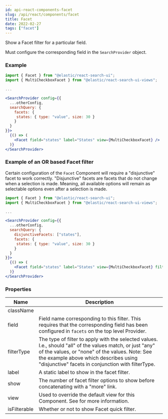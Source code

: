 ```yaml
---
id: api-react-components-facet
slug: /api/react/components/facet
title: Facet
date: 2022-02-27
tags: ["facet"]
---
```


Show a Facet filter for a particular field.

Must configure the corresponding field in the `SearchProvider` <DocLink id="api-configuration" section="facets" text="facets" /> object.

### Example

```jsx
import { Facet } from "@elastic/react-search-ui";
import { MultiCheckboxFacet } from "@elastic/react-search-ui-views";

...

<SearchProvider config={{
  ...otherConfig,
  searchQuery: {
    facets: {
     states: { type: "value", size: 30 }
    }
  }
}}>
  {() => (
    <Facet field="states" label="States" view={MultiCheckboxFacet} />
  )}
</SearchProvider>
```

### Example of an OR based Facet filter

Certain configuration of the `Facet` Component will require a "disjunctive" facet to work
correctly. "Disjunctive" facets are facets that do not change when a selection is made. Meaning, all available options
will remain as selectable options even after a selection is made.

```jsx
import { Facet } from "@elastic/react-search-ui";
import { MultiCheckboxFacet } from "@elastic/react-search-ui-views";

...

<SearchProvider config={{
  ...otherConfig,
  searchQuery: {
    disjunctiveFacets: ["states"],
    facets: {
     states: { type: "value", size: 30 }
    }
  }
}}>
  {() => (
    <Facet field="states" label="States" view={MultiCheckboxFacet} filterType="any" />
  )}
</SearchProvider>
```

### Properties

| Name         | Description                                                                                                                                                                                                                                                |
| ------------ | ---------------------------------------------------------------------------------------------------------------------------------------------------------------------------------------------------------------------------------------------------------- |
| className    |                                                                                                                                                                                                                                                            |
| field        | Field name corresponding to this filter. This requires that the corresponding field has been configured in `facets` on the top level Provider.                                                                                                             |
| filterType   | The type of filter to apply with the selected values. I.e., should "all" of the values match, or just "any" of the values, or "none" of the values. Note: See the example above which describes using "disjunctive" facets in conjunction with filterType. |
| label        | A static label to show in the facet filter.                                                                                                                                                                                                                |
| show         | The number of facet filter options to show before concatenating with a "more" link.                                                                                                                                                                        |
| view         | Used to override the default view for this Component. See <DocLink id="guides-customizing-styles-and-html" section="customizing-html" text="Customization: Component views and HTML" /> for more information.                                              |
| isFilterable | Whether or not to show Facet quick filter.                                                                                                                                                                                                                 |
